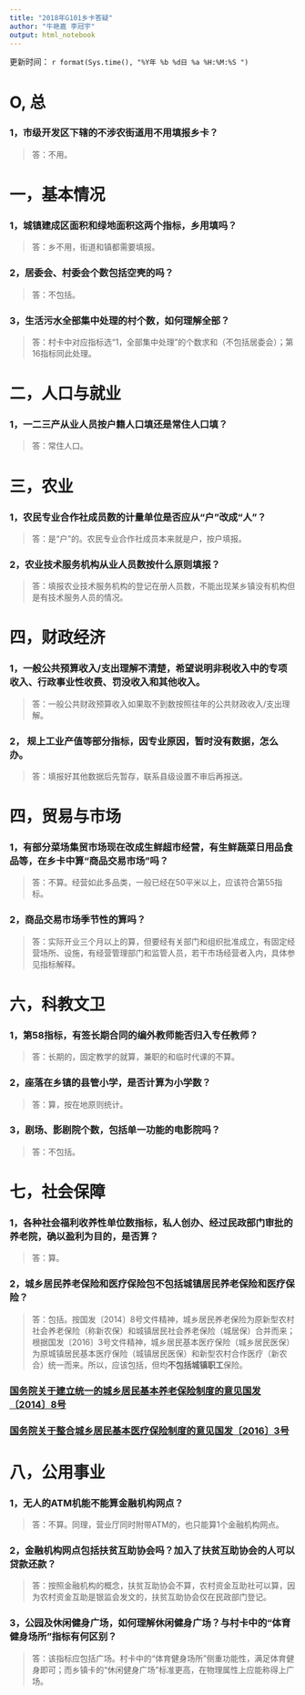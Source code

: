 ```yaml
---
title: "2018年G101乡卡答疑"
author: "牛艳嘉 李冠宇"
output: html_notebook
---
```

更新时间： `r format(Sys.time(), "%Y年 %b %d日 %a %H:%M:%S ")`

# O, 总
### 1，市级开发区下辖的不涉农街道用不用填报乡卡？
> 答：不用。

# 一，基本情况
### 1，城镇建成区面积和绿地面积这两个指标，乡用填吗？
> 答：乡不用，街道和镇都需要填报。

### 2，居委会、村委会个数包括空壳的吗？
> 答：不包括。

### 3，生活污水全部集中处理的村个数，如何理解全部？
> 答：村卡中对应指标选“1，全部集中处理”的个数求和（不包括居委会）；第16指标同此处理。

# 二，人口与就业
### 1，一二三产从业人员按户籍人口填还是常住人口填？
> 答：常住人口。

# 三，农业
### 1，农民专业合作社成员数的计量单位是否应从“户”改成“人”？
> 答：是“户”的。农民专业合作社成员本来就是户，按户填报。

### 2，农业技术服务机构从业人员数按什么原则填报？
> 答：填报农业技术服务机构的登记在册人员数，不能出现某乡镇没有机构但是有技术服务人员的情况。

# 四，财政经济
###  1，一般公共预算收入/支出理解不清楚，希望说明非税收入中的专项收入、行政事业性收费、罚没收入和其他收入。
> 答：一般公共财政预算收入如果取不到数按照往年的公共财政收入/支出理解。

###  2， 规上工业产值等部分指标，因专业原因，暂时没有数据，怎么办。
> 答：填报好其他数据后先暂存，联系县级设置不审后再报送。


# 四，贸易与市场
###  1，有部分菜场集贸市场现在改成生鲜超市经营，有生鲜蔬菜日用品食品等，在乡卡中算“商品交易市场”吗？  
> 答：不算。经营如此多品类，一般已经在50平米以上，应该符合第55指标。

### 2，商品交易市场季节性的算吗？
> 答：实际开业三个月以上的算，但要经有关部门和组织批准成立，有固定经营场所、设施，有经营管理部门和监管人员，若干市场经营者入内，具体参见指标解释。

# 六，科教文卫
###  1，第58指标，有签长期合同的编外教师能否归入专任教师？
> 答：长期的，固定教学的就算，兼职的和临时代课的不算。

###  2，座落在乡镇的县管小学，是否计算为小学数？
> 答：算，按在地原则统计。

###  3，剧场、影剧院个数，包括单一功能的电影院吗？
> 答：不包括。

# 七，社会保障
###  1，各种社会福利收养性单位数指标，私人创办、经过民政部门审批的养老院，确以盈利为目的，是否算？
> 答：算。

###  2，城乡居民养老保险和医疗保险包不包括城镇居民养老保险和医疗保险？
> 答：包括。按国发〔2014〕8号文件精神，城乡居民养老保险为原新型农村社会养老保险（称新农保）和城镇居民社会养老保险（城居保）合并而来；根据国发〔2016〕3号文件精神，城乡居民基本医疗保险（城乡居民医保）为原城镇居民基本医疗保险（城镇居民医保）和新型农村合作医疗（新农合）统一而来。所以，应该包括，但均**不包括城镇职工**保险。

### [国务院关于建立统一的城乡居民基本养老保险制度的意见国发〔2014〕8号](http://www.gov.cn/zwgk/2014-02/26/content_2621907.htm)

### [国务院关于整合城乡居民基本医疗保险制度的意见国发〔2016〕3号](http://www.gov.cn/zhengce/content/2016-01/12/content_10582.htm)

# 八，公用事业
###  1，无人的ATM机能不能算金融机构网点？
> 答：不算。同理，营业厅同时附带ATM的，也只能算1个金融机构网点。

###  2，金融机构网点包括扶贫互助协会吗？加入了扶贫互助协会的人可以贷款还款？
> 答：按照金融机构的概念，扶贫互助协会不算，农村资金互助社可以算，因为农村资金互助是银监会发文的，扶贫互助协会仅在民政部门登记。

###  3，公园及休闲健身广场，如何理解休闲健身广场？与村卡中的“体育健身场所”指标有何区别？
> 答：该指标应包括广场。村卡中的“体育健身场所”侧重功能性，满足体育健身即可；而乡镇卡的“休闲健身广场”标准更高，在物理属性上应能称得上广场。


